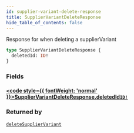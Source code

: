 ```yaml
---
id: supplier-variant-delete-response
title: SupplierVariantDeleteResponse
hide_table_of_contents: false
---
```








Response for when deleting a supplierVariant

```graphql
type SupplierVariantDeleteResponse {
  deletedId: ID!
}
```


### Fields

#### [<code style={{ fontWeight: 'normal' }}>SupplierVariantDeleteResponse.<b>deletedId</b></code>](#)<Bullet />[`ID!`](/supply/api/graphql-admin/reference/scalars/id) <Badge class="secondary" text="non-null"/> <Badge class="secondary" text="scalar"/>
> 
> 



### Returned by

[`deleteSupplierVariant`](/supply/api/graphql-admin/reference/mutations/delete-supplier-variant)  <Badge class="secondary" text="mutation"/>



